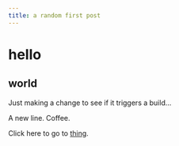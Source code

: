 ```yaml
---
title: a random first post
---
```


# hello

## world


Just making a change to see if it triggers a build...

A new line. Coffee.


Click here to go to [thing](/docs/box/thing/).
